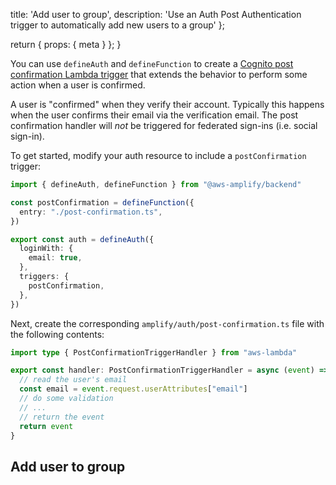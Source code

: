   title: 'Add user to group',
  description:
    'Use an Auth Post Authentication trigger to automatically add new users to a group'
};

  return {
    props: {
      meta
    }
  };
}

You can use `defineAuth` and `defineFunction` to create a [Cognito post confirmation Lambda trigger](https://docs.aws.amazon.com/cognito/latest/developerguide/user-pool-lambda-post-confirmation.html) that extends the behavior to perform some action when a user is confirmed.

<Callout info>

A user is "confirmed" when they verify their account. Typically this happens when the user confirms their email via the verification email. The post confirmation handler will _not_ be triggered for federated sign-ins (i.e. social sign-in).

</Callout>

To get started, modify your auth resource to include a `postConfirmation` trigger:

```ts title="amplify/auth/resource.ts"
import { defineAuth, defineFunction } from "@aws-amplify/backend"

const postConfirmation = defineFunction({
  entry: "./post-confirmation.ts",
})

export const auth = defineAuth({
  loginWith: {
    email: true,
  },
  triggers: {
    postConfirmation,
  },
})
```

Next, create the corresponding `amplify/auth/post-confirmation.ts` file with the following contents:

```ts title="amplify/auth/post-confirmation.ts"
import type { PostConfirmationTriggerHandler } from "aws-lambda"

export const handler: PostConfirmationTriggerHandler = async (event) => {
  // read the user's email
  const email = event.request.userAttributes["email"]
  // do some validation
  // ...
  // return the event
  return event
}
```

## Add user to group


